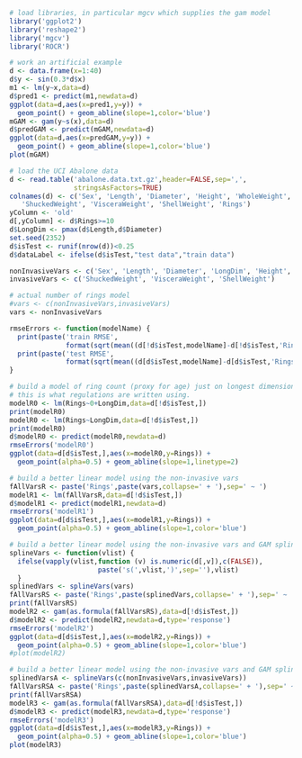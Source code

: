```r
# load libraries, in particular mgcv which supplies the gam model
library('ggplot2')
library('reshape2')
library('mgcv')
library('ROCR')
```

```r
# work an artificial example
d <- data.frame(x=1:40)
d$y <- sin(0.3*d$x)
m1 <- lm(y~x,data=d)
d$pred1 <- predict(m1,newdata=d)
ggplot(data=d,aes(x=pred1,y=y)) + 
  geom_point() + geom_abline(slope=1,color='blue')
mGAM <- gam(y~s(x),data=d)
d$predGAM <- predict(mGAM,newdata=d)
ggplot(data=d,aes(x=predGAM,y=y)) +
  geom_point() + geom_abline(slope=1,color='blue')
plot(mGAM)
```

```r
# load the UCI Abalone data
d <- read.table('abalone.data.txt.gz',header=FALSE,sep=',',
                stringsAsFactors=TRUE)
colnames(d) <- c('Sex', 'Length', 'Diameter', 'Height', 'WholeWeight',
   'ShuckedWeight', 'VisceraWeight', 'ShellWeight', 'Rings')
yColumn <- 'old'
d[,yColumn] <- d$Rings>=10
d$LongDim <- pmax(d$Length,d$Diameter)
set.seed(2352)
d$isTest <- runif(nrow(d))<0.25
d$dataLabel <- ifelse(d$isTest,"test data","train data")

nonInvasiveVars <- c('Sex', 'Length', 'Diameter', 'LongDim', 'Height', 'WholeWeight')
invasiveVars <- c('ShuckedWeight', 'VisceraWeight', 'ShellWeight')

# actual number of rings model
#vars <- c(nonInvasiveVars,invasiveVars)
vars <- nonInvasiveVars

rmseErrors <- function(modelName) {
  print(paste('train RMSE',
              format(sqrt(mean((d[!d$isTest,modelName]-d[!d$isTest,'Rings'])^2)),digits=4)))
  print(paste('test RMSE',
              format(sqrt(mean((d[d$isTest,modelName]-d[d$isTest,'Rings'])^2)),digits=4)))
}
```

```r
# build a model of ring count (proxy for age) just on longest dimension.
# this is what regulations are written using.
modelR0 <- lm(Rings~0+LongDim,data=d[!d$isTest,])
print(modelR0)
modelR0 <- lm(Rings~LongDim,data=d[!d$isTest,])
print(modelR0)
d$modelR0 <- predict(modelR0,newdata=d)
rmseErrors('modelR0')
ggplot(data=d[d$isTest,],aes(x=modelR0,y=Rings)) + 
  geom_point(alpha=0.5) + geom_abline(slope=1,linetype=2)
```

```r
# build a better linear model using the non-invasive vars
fAllVarsR <- paste('Rings',paste(vars,collapse=' + '),sep=' ~ ')
modelR1 <- lm(fAllVarsR,data=d[!d$isTest,])
d$modelR1 <- predict(modelR1,newdata=d)
rmseErrors('modelR1')
ggplot(data=d[d$isTest,],aes(x=modelR1,y=Rings)) +
  geom_point(alpha=0.5) + geom_abline(slope=1,color='blue')
```

```r
# build a better linear model using the non-invasive vars and GAM splines
splineVars <- function(vlist) {
  ifelse(vapply(vlist,function (v) is.numeric(d[,v]),c(FALSE)),
                      paste('s(',vlist,')',sep=''),vlist)
  }
splinedVars <- splineVars(vars)
fAllVarsRS <- paste('Rings',paste(splinedVars,collapse=' + '),sep=' ~ ')
print(fAllVarsRS)
modelR2 <- gam(as.formula(fAllVarsRS),data=d[!d$isTest,])
d$modelR2 <- predict(modelR2,newdata=d,type='response')
rmseErrors('modelR2')
ggplot(data=d[d$isTest,],aes(x=modelR2,y=Rings)) +
  geom_point(alpha=0.5) + geom_abline(slope=1,color='blue')
#plot(modelR2)
```

```r
# build a better linear model using the non-invasive vars and GAM splines plus the invasive vars
splinedVarsA <- splineVars(c(nonInvasiveVars,invasiveVars))
fAllVarsRSA <- paste('Rings',paste(splinedVarsA,collapse=' + '),sep=' ~ ')
print(fAllVarsRSA)
modelR3 <- gam(as.formula(fAllVarsRSA),data=d[!d$isTest,])
d$modelR3 <- predict(modelR3,newdata=d,type='response')
rmseErrors('modelR3')
ggplot(data=d[d$isTest,],aes(x=modelR3,y=Rings)) +
  geom_point(alpha=0.5) + geom_abline(slope=1,color='blue')
plot(modelR3)
```

